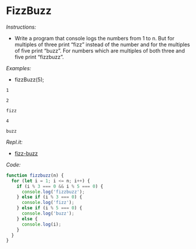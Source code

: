# FizzBuzz

_Instructions:_

- Write a program that console logs the numbers from 1 to n. But for multiples
  of three print “fizz” instead of the number and for the multiples of five
  print “buzz”. For numbers which are multiples of both three and five print
  “fizzbuzz”.

_Examples:_

- fizzBuzz(5);

```
1

2

fizz

4

buzz
```

_Repl.it:_

- <a href='https://repl.it/@rojasleon/05-fizz-buzz' target='_blank'>fizz-buzz</a>

_Code:_

```javascript
function fizzbuzz(n) {
  for (let i = 1; i <= n; i++) {
    if (i % 3 === 0 && i % 5 === 0) {
      console.log('fizzbuzz');
    } else if (i % 3 === 0) {
      console.log('fizz');
    } else if (i % 5 === 0) {
      console.log('buzz');
    } else {
      console.log(i);
    }
  }
}
```
